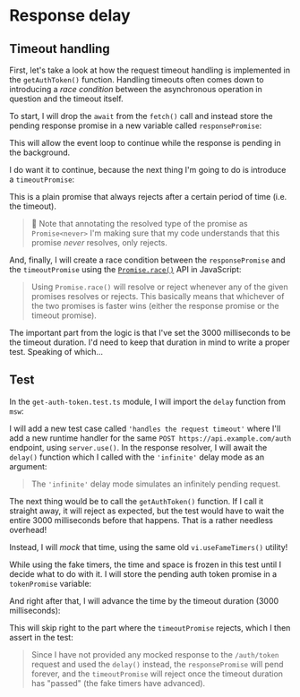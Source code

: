 # Response delay

## Timeout handling

First, let's take a look at how the request timeout handling is implemented in the `getAuthToken()` function. Handling timeouts often comes down to introducing a _race condition_ between the asynchronous operation in question and the timeout itself.

To start, I will drop the `await` from the `fetch()` call and instead store the pending response promise in a new variable called `responsePromise`:

<CodeFile file="get-auth-token.ts" range="10" />

<callout-info>
  This will allow the event loop to continue while the response is pending in
  the background.
</callout-info>

I do want it to continue, because the next thing I'm going to do is introduce a `timeoutPromise`:

<CodeFile file="get-auth-token.ts" range="20-26" />

This is a plain promise that always rejects after a certain period of time (i.e. the timeout).

> :owl: Note that annotating the resolved type of the promise as `Promise<never>` I'm making sure that my code understands that this promise _never_ resolves, only rejects.

And, finally, I will create a race condition between the `responsePromise` and the `timeoutPromise` using the [`Promise.race()`](https://developer.mozilla.org/en-US/docs/Web/JavaScript/Reference/Global_Objects/Promise/race) API in JavaScript:

<CodeFile file="get-auth-token.ts" range="31" />

> Using `Promise.race()` will resolve or reject whenever any of the given promises resolves or rejects. This basically means that whichever of the two promises is faster wins (either the response promise or the timeout promise).

The important part from the logic is that I've set the 3000 milliseconds to be the timeout duration. I'd need to keep that duration in mind to write a proper test. Speaking of which...

## Test

In the `get-auth-token.test.ts` module, I will import the `delay` function from `msw`:

<CodeFile file="get-auth-token.test.ts" range="1" />

I will add a new test case called `'handles the request timeout'` where I'll add a new runtime handler for the same `POST https://api.example.com/auth` endpoint, using `server.use()`. In the response resolver, I will await the `delay()` function which I called with the `'infinite'` delay mode as an argument:

<CodeFile file="get-auth-token.test.ts" range="67-72" highlight="68-72" />

> The `'infinite'` delay mode simulates an infinitely pending request.

The next thing would be to call the `getAuthToken()` function. If I call it straight away, it will reject as expected, but the test would have to wait the entire 3000 milliseconds before that happens. That is a rather needless overhead!

Instead, I will _mock_ that time, using the same old `vi.useFameTimers()` utility!

<CodeFile file="get-auth-token.test.ts" range="5-11" highlight="6,10" />

While using the fake timers, the time and space is frozen in this test until I decide what to do with it. I will store the pending auth token promise in a `tokenPromise` variable:

<CodeFile file="get-auth-token.test.ts" range="67-77" highlight="74-77" />

And right after that, I will advance the time by the timeout duration (3000 milliseconds):

<CodeFile file="get-auth-token.test.ts" range="67-79" highlight="79" />

This will skip right to the part where the `timeoutPromise` rejects, which I then assert in the test:

<CodeFile file="get-auth-token.test.ts" range="81-83" />

> Since I have not provided any mocked response to the `/auth/token` request and used the `delay()` instead, the `responsePromise` will pend forever, and the `timeoutPromise` will reject once the timeout duration has "passed" (the fake timers have advanced).
